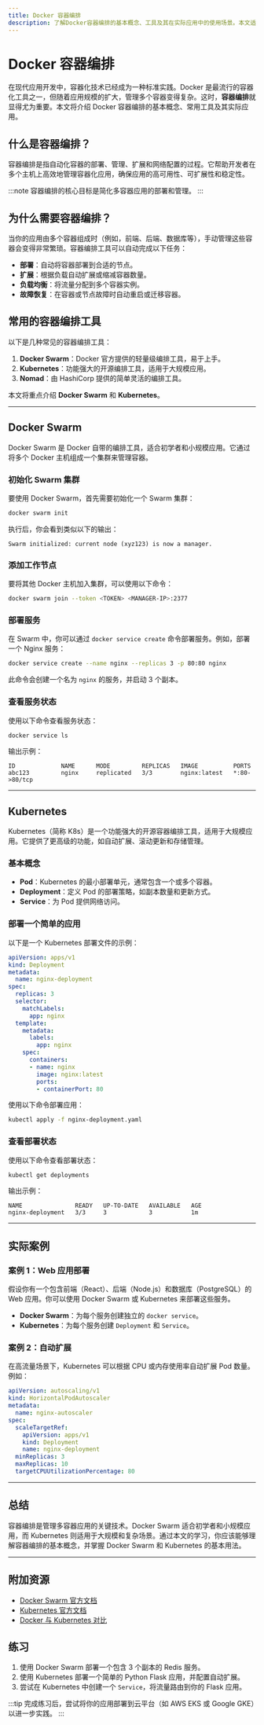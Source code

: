 ```yaml
---
title: Docker 容器编排
description: 了解Docker容器编排的基本概念、工具及其在实际应用中的使用场景。本文适合初学者，包含清晰的解释、代码示例和实际案例。
---
```


# Docker 容器编排

在现代应用开发中，容器化技术已经成为一种标准实践。Docker 是最流行的容器化工具之一，但随着应用规模的扩大，管理多个容器变得复杂。这时，**容器编排**就显得尤为重要。本文将介绍 Docker 容器编排的基本概念、常用工具及其实际应用。

## 什么是容器编排？

容器编排是指自动化容器的部署、管理、扩展和网络配置的过程。它帮助开发者在多个主机上高效地管理容器化应用，确保应用的高可用性、可扩展性和稳定性。

:::note
容器编排的核心目标是简化多容器应用的部署和管理。
:::

## 为什么需要容器编排？

当你的应用由多个容器组成时（例如，前端、后端、数据库等），手动管理这些容器会变得非常繁琐。容器编排工具可以自动完成以下任务：

- **部署**：自动将容器部署到合适的节点。
- **扩展**：根据负载自动扩展或缩减容器数量。
- **负载均衡**：将流量分配到多个容器实例。
- **故障恢复**：在容器或节点故障时自动重启或迁移容器。

## 常用的容器编排工具

以下是几种常见的容器编排工具：

1. **Docker Swarm**：Docker 官方提供的轻量级编排工具，易于上手。
2. **Kubernetes**：功能强大的开源编排工具，适用于大规模应用。
3. **Nomad**：由 HashiCorp 提供的简单灵活的编排工具。

本文将重点介绍 **Docker Swarm** 和 **Kubernetes**。

---

## Docker Swarm

Docker Swarm 是 Docker 自带的编排工具，适合初学者和小规模应用。它通过将多个 Docker 主机组成一个集群来管理容器。

### 初始化 Swarm 集群

要使用 Docker Swarm，首先需要初始化一个 Swarm 集群：

```bash
docker swarm init
```

执行后，你会看到类似以下的输出：

```
Swarm initialized: current node (xyz123) is now a manager.
```

### 添加工作节点

要将其他 Docker 主机加入集群，可以使用以下命令：

```bash
docker swarm join --token <TOKEN> <MANAGER-IP>:2377
```

### 部署服务

在 Swarm 中，你可以通过 `docker service create` 命令部署服务。例如，部署一个 Nginx 服务：

```bash
docker service create --name nginx --replicas 3 -p 80:80 nginx
```

此命令会创建一个名为 `nginx` 的服务，并启动 3 个副本。

### 查看服务状态

使用以下命令查看服务状态：

```bash
docker service ls
```

输出示例：

```
ID             NAME      MODE         REPLICAS   IMAGE          PORTS
abc123         nginx     replicated   3/3        nginx:latest   *:80->80/tcp
```

---

## Kubernetes

Kubernetes（简称 K8s）是一个功能强大的开源容器编排工具，适用于大规模应用。它提供了更高级的功能，如自动扩展、滚动更新和存储管理。

### 基本概念

- **Pod**：Kubernetes 的最小部署单元，通常包含一个或多个容器。
- **Deployment**：定义 Pod 的部署策略，如副本数量和更新方式。
- **Service**：为 Pod 提供网络访问。

### 部署一个简单的应用

以下是一个 Kubernetes 部署文件的示例：

```yaml
apiVersion: apps/v1
kind: Deployment
metadata:
  name: nginx-deployment
spec:
  replicas: 3
  selector:
    matchLabels:
      app: nginx
  template:
    metadata:
      labels:
        app: nginx
    spec:
      containers:
      - name: nginx
        image: nginx:latest
        ports:
        - containerPort: 80
```

使用以下命令部署应用：

```bash
kubectl apply -f nginx-deployment.yaml
```

### 查看部署状态

使用以下命令查看部署状态：

```bash
kubectl get deployments
```

输出示例：

```
NAME               READY   UP-TO-DATE   AVAILABLE   AGE
nginx-deployment   3/3     3            3           1m
```

---

## 实际案例

### 案例 1：Web 应用部署

假设你有一个包含前端（React）、后端（Node.js）和数据库（PostgreSQL）的 Web 应用。你可以使用 Docker Swarm 或 Kubernetes 来部署这些服务。

- **Docker Swarm**：为每个服务创建独立的 `docker service`。
- **Kubernetes**：为每个服务创建 `Deployment` 和 `Service`。

### 案例 2：自动扩展

在高流量场景下，Kubernetes 可以根据 CPU 或内存使用率自动扩展 Pod 数量。例如：

```yaml
apiVersion: autoscaling/v1
kind: HorizontalPodAutoscaler
metadata:
  name: nginx-autoscaler
spec:
  scaleTargetRef:
    apiVersion: apps/v1
    kind: Deployment
    name: nginx-deployment
  minReplicas: 3
  maxReplicas: 10
  targetCPUUtilizationPercentage: 80
```

---

## 总结

容器编排是管理多容器应用的关键技术。Docker Swarm 适合初学者和小规模应用，而 Kubernetes 则适用于大规模和复杂场景。通过本文的学习，你应该能够理解容器编排的基本概念，并掌握 Docker Swarm 和 Kubernetes 的基本用法。

---

## 附加资源

- [Docker Swarm 官方文档](https://docs.docker.com/engine/swarm/)
- [Kubernetes 官方文档](https://kubernetes.io/docs/home/)
- [Docker 与 Kubernetes 对比](https://www.docker.com/blog/docker-swarm-vs-kubernetes/)

## 练习

1. 使用 Docker Swarm 部署一个包含 3 个副本的 Redis 服务。
2. 使用 Kubernetes 部署一个简单的 Python Flask 应用，并配置自动扩展。
3. 尝试在 Kubernetes 中创建一个 `Service`，将流量路由到你的 Flask 应用。

:::tip
完成练习后，尝试将你的应用部署到云平台（如 AWS EKS 或 Google GKE）以进一步实践。
:::